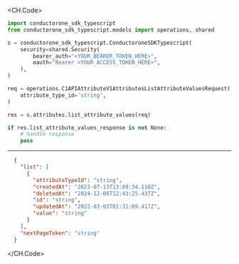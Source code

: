 
<CH.Code>
```python ListAttributeValues.py
import conductorone_sdk_typescript
from conductorone_sdk_typescript.models import operations, shared

s = conductorone_sdk_typescript.ConductoroneSDKTypescript(
    security=shared.Security(
        bearer_auth="<YOUR_BEARER_TOKEN_HERE>",
        oauth="Bearer <YOUR_ACCESS_TOKEN_HERE>",
    ),
)

req = operations.C1APIAttributeV1AttributesListAttributeValuesRequest(
    attribute_type_id='string',
)

res = s.attributes.list_attribute_values(req)

if res.list_attribute_values_response is not None:
    # handle response
    pass
```
---

```json Example Response
  {
    "list": [
      {
        "attributeTypeId": "string",
        "createdAt": "2023-07-13T13:09:34.110Z",
        "deletedAt": "2024-12-06T12:43:25.437Z",
        "id": "string",
        "updatedAt": "2022-03-03T01:31:09.417Z",
        "value": "string"
      }
    ],
    "nextPageToken": "string"
  }
```
</CH.Code>
